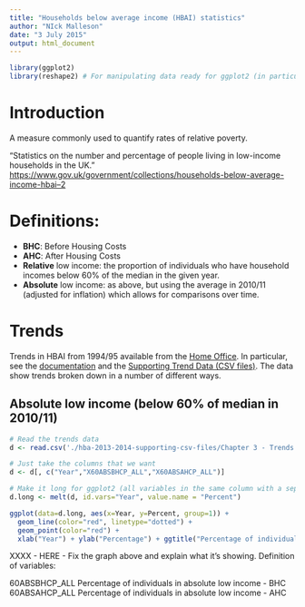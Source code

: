 ```yaml
---
title: "Households below average income (HBAI) statistics"
author: "NIck Malleson"
date: "3 July 2015"
output: html_document
---
```


```r
library(ggplot2) 
library(reshape2) # For manipulating data ready for ggplot2 (in particular need 'melt')

```

# Introduction

A measure commonly used to quantify rates of relative poverty.

"Statistics on the number and percentage of people living in low-income households in the UK." [https://www.gov.uk/government/collections/households-below-average-income-hbai--2](https://www.gov.uk/government/collections/households-below-average-income-hbai--2)


# Definitions:

  - **BHC**: Before Housing Costs
  - **AHC**: After Housing Costs 
  - **Relative** low income: the proportion of individuals who have household incomes below 60% of the median in the given year.
  - **Absolute** low income: as above, but using the average in 2010/11 (adjusted for inflation) which allows for comparisons over time.
  
# Trends

Trends in HBAI from 1994/95 available from the [Home Office](https://www.gov.uk/government/statistics/households-below-average-income-19941995-to-20132014). In particular, see the [documentation](https://www.gov.uk/government/uploads/system/uploads/attachment_data/file/437246/households-below-average-income-1994-95-to-2013-14.pdf) and the [Supporting Trend Data (CSV files)](https://www.gov.uk/government/uploads/system/uploads/attachment_data/file/437256/hba-2013-2014-supporting-csv-files.zip). The data show trends broken down in a number of different ways.

## Absolute low income (below 60% of median in 2010/11)

```r
# Read the trends data
d <- read.csv('./hba-2013-2014-supporting-csv-files/Chapter 3 - Trends.csv')

# Just take the columns that we want
d <- d[, c("Year","X60ABSBHCP_ALL","X60ABSAHCP_ALL")]

# Make it long for ggplot2 (all variables in the same column with a separate identifier column)
d.long <- melt(d, id.vars="Year", value.name = "Percent")

ggplot(data=d.long, aes(x=Year, y=Percent, group=1)) + 
  geom_line(color="red", linetype="dotted") +
  geom_point(color="red") +
  xlab("Year") + ylab("Percentage") + ggtitle("Percentage of individuals in absolute low income")

```

XXXX - HERE - Fix the graph above and explain what it's showing. Definition of variables:

60ABSBHCP_ALL	Percentage of individuals in absolute low income - BHC
60ABSAHCP_ALL	Percentage of individuals in absolute low income - AHC